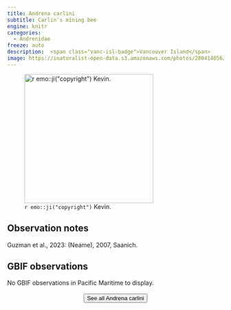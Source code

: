 ```yaml
---
title: Andrena carlini
subtitle: Carlin's mining bee
engine: knitr
categories:
  - Andrenidae
freeze: auto
description:  <span class="vanc-isl-badge">Vancouver Island</span>
image: https://inaturalist-open-data.s3.amazonaws.com/photos/280414056/medium.jpg
---
```

![`r emo::ji("copyright")` Kevin.](https://inaturalist-open-data.s3.amazonaws.com/photos/280414056/medium.jpg){height=300}

## Observation notes  
Guzman et al., 2023: (Neame), 2007, <span class="hl-place-name">Saanich</span>.

## GBIF observations  
No GBIF observations in Pacific Maritime to display.
<br><br>
<center>


<a href="https://inaturalist.ca/observations?place_id=any&quality_grade=research&subview=map&taxon_id=199001"><button type="button" class="btn btn-secondary">See all Andrena carlini <i class="fa-solid fa-arrow-up-right-from-square"></i> </button></a>
</center>
